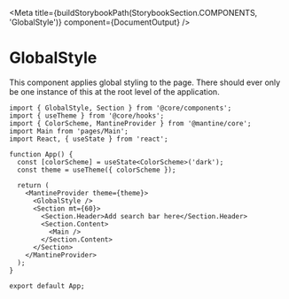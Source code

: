 
<Meta
    title={buildStorybookPath(StorybookSection.COMPONENTS, 'GlobalStyle')}
    component={DocumentOutput}
/>

# GlobalStyle

This component applies global styling to the page. There should ever only be one instance of this at the root level of the application.

```tsx
import { GlobalStyle, Section } from '@core/components';
import { useTheme } from '@core/hooks';
import { ColorScheme, MantineProvider } from '@mantine/core';
import Main from 'pages/Main';
import React, { useState } from 'react';

function App() {
  const [colorScheme] = useState<ColorScheme>('dark');
  const theme = useTheme({ colorScheme });

  return (
    <MantineProvider theme={theme}>
      <GlobalStyle />
      <Section mt={60}>
        <Section.Header>Add search bar here</Section.Header>
        <Section.Content>
          <Main />
        </Section.Content>
      </Section>
    </MantineProvider>
  );
}

export default App;
```